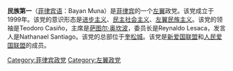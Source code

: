 '''民族第一'''（[[菲律宾语|菲律宾语]]：Bayan Muna）是[[菲律宾|菲律宾]]的一个[[左翼|左翼]]政党。该党成立于1999年。该党的意识形态是[[进步主义|进步主义]]、[[民主社会主义|民主社会主义]]、[[左翼民族主义|左翼民族主义]]。该党的领袖是Teodoro Casiño，主席是[[萨图尔·奥坎波|萨图尔·奥坎波]]，委员长是Reynaldo Lesaca，发言人是Nathanael Santiago。该党的总部位于[[奎松城|奎松城]]。该党是[[新爱国联盟|新爱国联盟]]和[[人民爱国联盟|人民爱国联盟]]的成员。
{{菲律宾政党}}
[[Category:菲律宾政党|Category:菲律宾政党]]
[[Category:左翼政党|Category:左翼政党]]